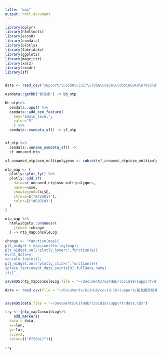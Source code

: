 ```yaml
---
title: "map"
output: html_document
---
```



```r
library(dplyr)
library(htmltools)
library(econR)
library(osmdata)
library(plotly)
library(lubridate)
library(ggplot2)
library(magrittr)
library(xml2)
library(readr)
library(sf)


data <- read_csv("support/\u65b0\u5317\u78ba\u8a3a\u500b\u6848\u7d93\u7def\u5ea6.csv")


```


```r
osmdata::getbb("新北市") -> bb_ntp
```

```r
bb_ntp%>%
  osmdata::opq() %>%
  osmdata::add_osm_feature(
    key="admin_level",
    value="5"
    ) %>%
  osmdata::osmdata_sf() -> sf_ntp


sf_ntp %>%
  osmdata::unname_osmdata_sf() -> 
  sf_unnamed_ntp

sf_unnamed_ntp$osm_multipolygons <- subset(sf_unnamed_ntp$osm_multipolygons,sf_unnamed_ntp$osm_multipolygons$name%in%c("萬里區","金山區","板橋區","汐止區","深坑區","石碇區","瑞芳區","平溪區","雙溪區","貢寮區","新店區","坪林區","烏來區","永和區","中和區","土城區","三峽區","樹林區","鶯歌區","三重區","新莊區","泰山區","林口區","蘆洲區","五股區","八里區","淡水區","三芝區","石門區"))

```

```r
ntp_map <- {
  plotly::plot_ly() %>%
  plotly::add_sf(
    data=sf_unnamed_ntp$osm_multipolygons,
    name=~name,
    showlegend=FALSE,
    stroke=I("#720017"),
    color=I("#D8D583")
  )
}


```


```r
ntp_map %>% 
  htmlwidgets::onRender(
    jsCode =change
  ) -> ntp_mapConsoleLog
```

```r
change <- "function(map){
plt_widget = map;console.log(map);
plt_widget.on(\"plotly_hover\",function(e){
event_data=e;
console.log(e)});
plt_widget.on(\"plotly_click\",function(e){
$place.text(event_data.points[0].fullData.name)
});}"
```


```r
saveRDS(ntp_mapConsoleLog,file = "~/Documents/GitHub/covid19/support/ntp_map.Rds")
```

```r
data <- read.csv(file = "~/Documents/GitHub/covid-19/support/新北確診個案經緯度.csv")


saveRDS(data,file = "~/Documents/GitHub/covid19/support/data.Rds")
```


```r
try <- {ntp_mapConsoleLog%>%
    add_markers(
  data = data,
  x=~lon,
  y=~lat,
  size=2,
  color=I("#720017"))}

try
```








